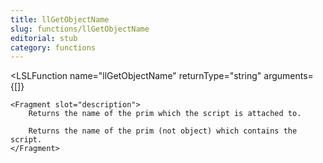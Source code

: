 ```yaml
---
title: llGetObjectName
slug: functions/llGetObjectName
editorial: stub
category: functions
---
```


<LSLFunction
	name="llGetObjectName"
	returnType="string"
	arguments={[]}
>
	<Fragment slot="description">
		Returns the name of the prim which the script is attached to.
		
		Returns the name of the prim (not object) which contains the script.
	</Fragment>
</LSLFunction>
